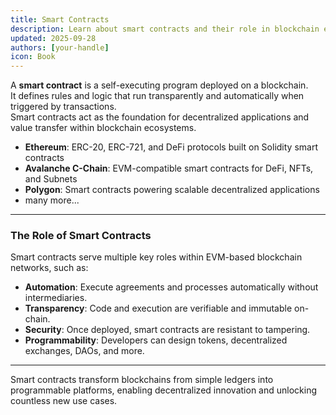 ```yaml
---
title: Smart Contracts
description: Learn about smart contracts and their role in blockchain ecosystems.
updated: 2025-09-28
authors: [your-handle]
icon: Book
---
```


A **smart contract** is a self-executing program deployed on a blockchain.  
It defines rules and logic that run transparently and automatically when triggered by transactions.  
Smart contracts act as the foundation for decentralized applications and value transfer within blockchain ecosystems.

- **Ethereum**: ERC-20, ERC-721, and DeFi protocols built on Solidity smart contracts  
- **Avalanche C-Chain**: EVM-compatible smart contracts for DeFi, NFTs, and Subnets  
- **Polygon**: Smart contracts powering scalable decentralized applications  
- many more...

---

### The Role of Smart Contracts

Smart contracts serve multiple key roles within EVM-based blockchain networks, such as:

- **Automation**: Execute agreements and processes automatically without intermediaries.  
- **Transparency**: Code and execution are verifiable and immutable on-chain.  
- **Security**: Once deployed, smart contracts are resistant to tampering.  
- **Programmability**: Developers can design tokens, decentralized exchanges, DAOs, and more.  

---

Smart contracts transform blockchains from simple ledgers into programmable platforms, enabling decentralized innovation and unlocking countless new use cases.
